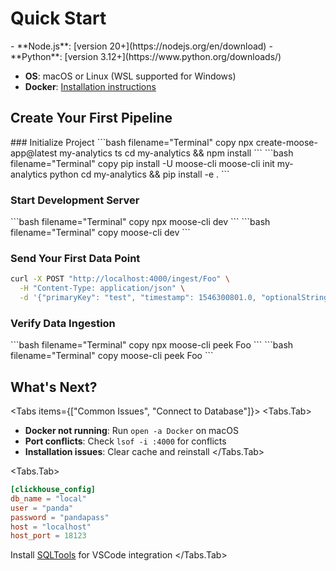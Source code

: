 
# Quick Start

<MuxVideo 
  playbackId="ZB502hG1rKXg9fKR1muI4ABu4vjH83aIFNtts2ONb9Cw"
  title="Moose Quickstart Video"
  width="50%"
  height="50%"
  poster="https://image.mux.com/ZB502hG1rKXg9fKR1muI4ABu4vjH83aIFNtts2ONb9Cw/thumbnail.png?width=214&height=121&time=0"
/>

<Callout type="info" title="Prerequisites">

<TypeScript>
- **Node.js**: [version 20+](https://nodejs.org/en/download)
</TypeScript>

<Python>
- **Python**: [version 3.12+](https://www.python.org/downloads/)
</Python>

- **OS**: macOS or Linux (WSL supported for Windows)
- **Docker**: [Installation instructions](https://docs.docker.com/get-started/get-docker/)
</Callout>

## Create Your First Pipeline

<Steps>
### Initialize Project

<TypeScript>
```bash filename="Terminal" copy
npx create-moose-app@latest my-analytics ts
cd my-analytics && npm install
```
</TypeScript>

<Python>
```bash filename="Terminal" copy
pip install -U moose-cli
moose-cli init my-analytics python
cd my-analytics && pip install -e .
```
</Python>

### Start Development Server

<TypeScript>
```bash filename="Terminal" copy
npx moose-cli dev
```
</TypeScript>

<Python>
```bash filename="Terminal" copy
moose-cli dev
```
</Python>

### Send Your First Data Point

```bash filename="Terminal" copy
curl -X POST "http://localhost:4000/ingest/Foo" \
  -H "Content-Type: application/json" \
  -d '{"primaryKey": "test", "timestamp": 1546300801.0, "optionalString": "hello world"}'
```

### Verify Data Ingestion

<TypeScript>
```bash filename="Terminal" copy
npx moose-cli peek Foo
```
</TypeScript>

<Python>
```bash filename="Terminal" copy
moose-cli peek Foo
```
</Python>

</Steps>

## What's Next?

<FeatureGrid columns={3}>
<FeatureCard
  title="Data Modeling Basics"
  description="Learn how to build your first data model in Moose" 
  href={paths.dataModels}
/>
<FeatureCard
  title="Working with Database Tables"
  description="Learn how to work with database tables in Moose" 
  href={paths.olapTables}
/>
<FeatureCard 
  title="Building Analytics APIs"
  description="Serve data from your OLAP database to client applications" 
  href={paths.consumptionApis}
/>
</FeatureGrid>

<ToggleBlock openText="Need Help?" closeText="Hide Help">

<Tabs items={["Common Issues", "Connect to Database"]}>
<Tabs.Tab>
- **Docker not running**: Run `open -a Docker` on macOS
- **Port conflicts**: Check `lsof -i :4000` for conflicts
- **Installation issues**: Clear cache and reinstall
</Tabs.Tab>

<Tabs.Tab>
```toml filename="moose.config.toml"
[clickhouse_config]
db_name = "local"
user = "panda"
password = "pandapass"
host = "localhost"
host_port = 18123
```

Install [SQLTools](https://marketplace.visualstudio.com/items?itemName=mtxr.sqltools) for VSCode integration
</Tabs.Tab>
</Tabs>

</ToggleBlock>